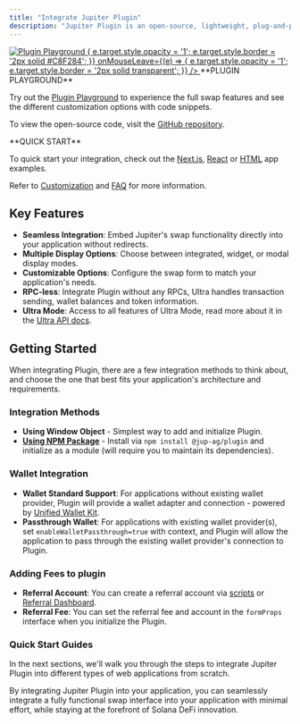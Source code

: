 ```yaml
---
title: "Integrate Jupiter Plugin"
description: "Jupiter Plugin is an open-source, lightweight, plug-and-play version of Jupiter that allows you to seamlessly integrate end-to-end swap functionality into your application with minimal effort - with just a few lines of code, you can embed a fully functional swap interface directly into your website while providing the same powerful Ultra Mode swap experience found on [https://jup.ag](https://jup.ag/)."
---
```


<Frame>
      <a href="https://plugin.jup.ag/" target="_blank" rel="noopener noreferrer" style={{ display: 'block' }}>
      <img 
        src="/static/images/plugin-playground.png" 
        alt="Plugin Playground"
        noZoom
        style={{ 
          cursor: 'pointer',
          transition: 'opacity 0.2s ease-in-out, border 0.2s ease-in-out',
          border: '2px solid transparent',
          borderRadius: '10px'
        }}
        onMouseEnter={(e) => {
          e.target.style.opacity = '1';
          e.target.style.border = '2px solid #C8F284';
        }}
        onMouseLeave={(e) => {
          e.target.style.opacity = '1';
          e.target.style.border = '2px solid transparent';
        }}
      />
    </a>
</Frame>

<Note>
**PLUGIN PLAYGROUND**

Try out the [Plugin Playground](https://plugin.jup.ag/) to experience the full swap features and see the different customization options with code snippets.

To view the open-source code, visit the [GitHub repository](https://github.com/jup-ag/plugin).
</Note>

<Note>
**QUICK START**

To quick start your integration, check out the [Next.js](/docs/tool-kits/plugin/nextjs-app-example), [React](/docs/tool-kits/plugin/react-app-example) or [HTML](/docs/tool-kits/plugin/html-app-example) app examples.

Refer to [Customization](/docs/tool-kits/plugin/customization) and [FAQ](/docs/tool-kits/plugin/faq) for more information.
</Note>

## Key Features

- **Seamless Integration**: Embed Jupiter's swap functionality directly into your application without redirects.
- **Multiple Display Options**: Choose between integrated, widget, or modal display modes.
- **Customizable Options**: Configure the swap form to match your application's needs.
- **RPC-less**: Integrate Plugin without any RPCs, Ultra handles transaction sending, wallet balances and token information.
- **Ultra Mode**: Access to all features of Ultra Mode, read more about it in the [Ultra API docs](/docs/ultra).

## Getting Started

When integrating Plugin, there are a few integration methods to think about, and choose the one that best fits your application's architecture and requirements.

### Integration Methods

- **Using Window Object** - Simplest way to add and initialize Plugin.
- [**Using NPM Package**](https://www.npmjs.com/package/@jup-ag/plugin) - Install via `npm install @jup-ag/plugin` and initialize as a module (will require you to maintain its dependencies).

### Wallet Integration

- **Wallet Standard Support**: For applications without existing wallet provider, Plugin will provide a wallet adapter and connection - powered by [Unified Wallet Kit](/docs/tool-kits/wallet-kit/).
- **Passthrough Wallet**: For applications with existing wallet provider(s), set `enableWalletPassthrough=true` with context, and Plugin will allow the application to pass through the existing wallet provider's connection to Plugin.

### Adding Fees to plugin

- **Referral Account**: You can create a referral account via [scripts](/docs/ultra/add-fees-to-ultra) or [Referral Dashboard](https://referral.jup.ag/).
- **Referral Fee**: You can set the referral fee and account in the `formProps` interface when you initialize the Plugin.

### Quick Start Guides

In the next sections, we'll walk you through the steps to integrate Jupiter Plugin into different types of web applications from scratch.

<CardGroup cols={3}>
<Card href="/docs/tool-kits/plugin/nextjs-app-example" icon="N" horizontal title="Next.js"/>

<Card href="/docs/tool-kits/plugin/react-app-example" icon="react" horizontal title="React"/>

<Card href="/docs/tool-kits/plugin/html-app-example" icon="html5" horizontal title="HTML"/>
</CardGroup>


By integrating Jupiter Plugin into your application, you can seamlessly integrate a fully functional swap interface into your application with minimal effort, while staying at the forefront of Solana DeFi innovation.
